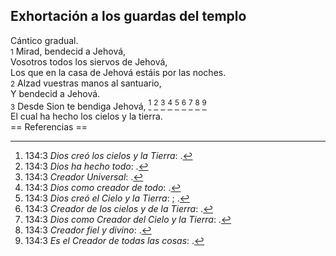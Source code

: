 == Exhortación a los guardas del templo ==

Cántico gradual.<br>
{{anchor|1}} <small>1</small> Mirad, bendecid a Jehová,<br>
Vosotros todos los siervos de Jehová,<br>
Los que en la casa de Jehová estáis por las noches.<br>
{{anchor|2}} <small>2</small> Alzad vuestras manos al santuario,<br>
Y bendecid a Jehová.<br>
{{anchor|3}} <small>3</small> Desde Sion te bendiga Jehová, <ref>134:3 ''Dios creó los cielos y la Tierra'': {{lib|LU|1|0|1}}.</ref> <ref>134:3 ''Dios ha hecho todo'': {{lib|LU|6|1|3}}.</ref> <ref>134:3 ''Creador Universal'': {{lib|LU|142|3|7}}.</ref> <ref>134:3 ''Dios como creador de todo'': {{lib|LU|95|5|9}}.</ref> <ref>134:3 ''Dios creó el Cielo y la Tierra'': {{lib|LU|131|2|2}}; {{lib|LU|92|6|6}}.</ref> <ref>134:3 ''Creador de los cielos y de la Tierra'': {{lib|LU|128|1|10}}.</ref> <ref>134:3 ''Dios como Creador del Cielo y la Tierra'': {{lib|LU|0|2|9}}.</ref> <ref>134:3 ''Creador fiel y divino'': {{lib|LU|2|1|2}}.</ref> <ref>134:3 ''Es el Creador de todas las cosas'': {{lib|LU|131|10|2}}.</ref><br>
El cual ha hecho los cielos y la tierra.<br>
== Referencias ==

<references />
